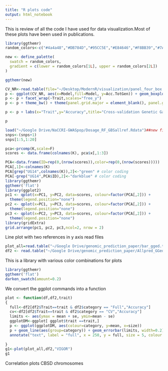 ```yaml
---
title: "R plots code"
output: html_notebook
---
```


This is review of all the code I have used for data visualization.Most of these plots have been used in publications.

```r
library(ggthemr)
random_colors<-c("#4a4a48","#DB784D","#95CC5E","#E84646","#F8BB39","#7A7267","#E1AA93" ,"#168E7F","#555ba4","#85919e")

new <- define_palette(
  swatch = random_colors,
  gradient = c(lower = random_colors[1L], upper = random_colors[2L])
)

ggthemr(new)

```


```r
CV_NR<-read.table(file="~/Desktop/ModernR/visualization/panel_four_box.txt",header = TRUE,stringsAsFactors = T)
p <- ggplot(CV_NR, aes(x=Model,fill=Model, y=Acc.TotGen)) + geom_boxplot() 
p <- p + facet_wrap(~Trait,scales="free_y")
p <- p + theme_bw() + theme(panel.grid.major = element_blank(), panel.grid.minor = element_blank(), panel.background = element_blank(), panel.border = element_rect(fill=NA, colour = "black"), axis.line = element_line(colour = "black"), axis.title.x = element_text(size=18, face="bold", vjust=-0.25), axis.title.y = element_text(size=18, face="bold", vjust=0.5),axis.text.y = element_text(size=18,face="bold", color="black"), axis.text.x = element_text(size=16,face="bold", color="black",angle=45,vjust=1.0,hjust=1.0), strip.text.x = element_text(size = 16, face="bold"), strip.text.y = element_text(size = 16, face="bold"))

p <- p + labs(x="Trait",y="Accuracy",title="Cross-validation Genetic Gain and Cycle 1")

p

```
```r
load("~/Google Drive/NaCCRI-GWASpop/Dosage_RF_GBSallref.Rdata")##new file more ind with 45k RF overlap from guille/ramu
snps<-(snps+1)
snps[1:5,1:20]

pca<-prcomp(K,scale=F)
scores <- data.frame(colnames(K), pca$x[,1:3])
```




```r
PCA<-data.frame(ID=rep(0,(nrow(scores)),color=rep(0,(nrow(scores)))))
PCA[,1]<-colnames(K)
PCA[grep("UG14",colnames(K)),2]<-"green" # color coding
PCA[-grep("UG14",PCA$ID),2]<-"darkblue" # color coding
library(ggthemr)
ggthemr('flat')
library(ggplot2)
pc1 <- qplot(x=PC1, y=PC2, data=scores, colour=factor(PCA[,2])) +
  theme(legend.position="none")
pc2 <- qplot(x=PC1, y=PC3, data=scores, colour=factor(PCA[,2])) +
  theme(legend.position="none")
pc3 <- qplot(x=PC2, y=PC3, data=scores, colour=factor(PCA[,2])) +
  theme(legend.position="none") 
library(gridExtra)
grid.arrange(pc1, pc2, pc3,ncol=2, nrow = 2)
```
Line plot with two references in y axis 
read files
```r
plot_all=read.table("~/Google Drive/genomic_prediction_paper/bar_gged.txt", header=T, stringsAsFactor=F)
df2 <- read.table("~/Google Drive/genomic_prediction_paper/Allpred_GGed.txt", header=T)

```
This is a library with various color combinations for plots
```r
library(ggthemr)
ggthemr('flat')
darken_swatch(amount=0.2)
```

We convert the ggplot commands into a function
```r
plot <- function(df,df2,trait)
{
  full<-df2[df2$Trait==trait & df2$category == "Full","Accuracy"]
  cv<-df2[df2$Trait==trait & df2$category == "CV","Accuracy"]
  limits <- aes(ymax = mean + se, ymin=mean - se) 
  ggplotDM<-ggplot[ ggplot$trait ==trait,]
  p <- ggplot(ggplotDM, aes(colour=category, y=mean, x=size))
  p + geom_line(aes(group=category)) + geom_errorbar(limits, width=0.2)+theme_bw()+geom_hline(yintercept = c(full),color="red")+geom_hline(yintercept=cv, color = "orange")+theme(axis.title.x=element_blank(),axis.text.x  = element_text(angle=45, vjust=1.0,hjust=1.0, size=10),axis.title.y =element_blank() ,axis.text.y  = element_text(angle=0, vjust=0.5, size=16))+ggtitle("Vigor")+ scale_y_continuous(limits=c(-0.1,0.3))+ scale_x_continuous(breaks=c(300,600,900))+
  annotate("text", label = "full", x = 250, y = full, size = 5, colour = "black",vjust=-1) + annotate("text", label = "cv", x = 250, y = cv, size = 5, colour = "black",vjust=-1)
  
}
g1<-plot(plot_all,df2,"VIGOR")
g1
```

Correlation plots
CBSD chromosomes
